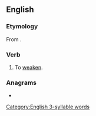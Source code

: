 ==English==

===Etymology===
From {{etyl|la|en}} {{m|la|labefacere}}.

===Verb===
{{en-verb|labefies|labifying|labefied}}

# {{lb|en|obsolete|rare}} To [[weaken]].

===Anagrams===
* {{anagrams|en|a=abefly|beflay}}

[[Category:English 3-syllable words]]